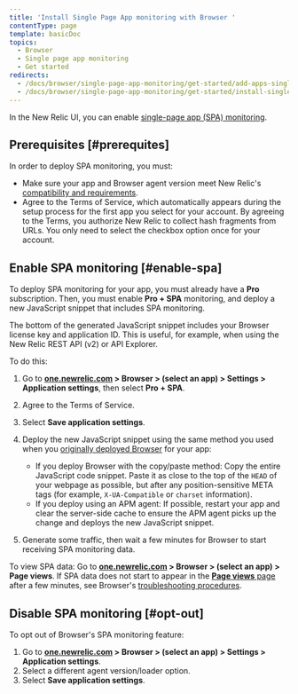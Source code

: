```yaml
---
title: 'Install Single Page App monitoring with Browser '
contentType: page
template: basicDoc
topics:
  - Browser
  - Single page app monitoring
  - Get started
redirects:
  - /docs/browser/single-page-app-monitoring/get-started/add-apps-single-page-app-monitoring
  - /docs/browser/single-page-app-monitoring/get-started/install-single-page-app-monitoring-new-relic-browser
---
```


In the New Relic UI, you can enable [single-page app (SPA) monitoring](/docs/browser/single-page-app-monitoring/get-started/introduction-single-page-app-monitoring).

## Prerequisites [#prerequites]

In order to deploy SPA monitoring, you must:

* Make sure your app and Browser agent version meet New Relic's [compatibility and requirements](/docs/browser/single-page-app-monitoring/get-started/spa-compatibility-requirements).
* Agree to the Terms of Service, which automatically appears during the setup process for the first app you select for your account. By agreeing to the Terms, you authorize New Relic to collect hash fragments from URLs. You only need to select the checkbox option once for your account.

## Enable SPA monitoring [#enable-spa]

To deploy SPA monitoring for your app, you must already have a **Pro** subscription. Then, you must enable **Pro + SPA** monitoring, and deploy a new JavaScript snippet that includes SPA monitoring.

<Callout variant="tip">
  The bottom of the generated JavaScript snippet includes your Browser license key and application ID. This is useful, for example, when using the New Relic REST API (v2) or API Explorer.
</Callout>

To do this:

1. Go to **[one.newrelic.com](https://one.newrelic.com) > Browser > (select an app) > Settings > Application settings**, then select **Pro + SPA**.
2. Agree to the Terms of Service.
3. Select **Save application settings**.
4. Deploy the new JavaScript snippet using the same method you used when you [originally deployed Browser](/docs/browser/new-relic-browser/installation-configuration/adding-apps-new-relic-browser) for your app:

   * If you deploy Browser with the copy/paste method: Copy the entire JavaScript code snippet. Paste it as close to the top of the `HEAD` of your webpage as possible, but after any position-sensitive META tags (for example, `X-UA-Compatible` or `charset` information).
   * If you deploy using an APM agent: If possible, restart your app and clear the server-side cache to ensure the APM agent picks up the change and deploys the new JavaScript snippet.
5. Generate some traffic, then wait a few minutes for Browser to start receiving SPA monitoring data.

To view SPA data: Go to **[one.newrelic.com](https://one.newrelic.com) > Browser > (select an app) > Page views**. If SPA data does not start to appear in the [**Page views** page](/docs/browser/single-page-app-monitoring/browser-ui/view-spa-data-new-relic-browser) after a few minutes, see Browser's [troubleshooting procedures](https://docs.newrelic.com/docs/browser/new-relic-browser/troubleshooting).

## Disable SPA monitoring [#opt-out]

To opt out of Browser's SPA monitoring feature:

1. Go to **[one.newrelic.com](https://one.newrelic.com) > Browser > (select an app) > Settings > Application settings**.
2. Select a different agent version/loader option.
3. Select **Save application settings**.
